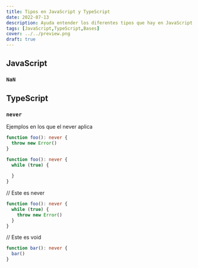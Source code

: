 ```yaml
---
title: Tipos en JavaScript y TypeScript 
date: 2022-07-13
description: Ayuda entender los diferentes tipos que hay en JavaScript y en TypeScript para prever ciertos comportamientos.
tags: [JavaScript,TypeScript,Bases]
cover: ../../preview.png
draft: true
---
```



## JavaScript

### `NaN`

## TypeScript

### `never`

Ejemplos en los que el never aplica

```ts
function foo(): never {
  throw new Error()
}
```

```ts
function foo(): never {
  while (true) {
    
  }
}
```

// Este es never
```ts
function foo(): never {
  while (true) {
    throw new Error() 
  }
}
```

// Este es void
```ts
function bar(): never {
  bar()
}
```